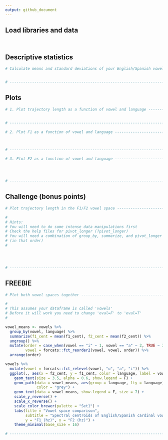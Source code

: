 ```yaml
---
output: github_document
---
```


## Load libraries and data

```r

```

```r

```



## Descriptive statistics

```r
# Calculate means and standard deviations of your English/Spanish vowels ------


# -----------------------------------------------------------------------------
```


## Plots

```r
# 1. Plot trajectory length as a function of vowel and language ---------------


# -----------------------------------------------------------------------------
```





```r
# 2. Plot F1 as a function of vowel and language ------------------------------



# -----------------------------------------------------------------------------
```





```r
# 3. Plot F2 as a function of vowel and language ------------------------------




# -----------------------------------------------------------------------------
```







## Challenge (bonus points)

```r
# Plot trajectory length in the F1/F2 vowel space -----------------------------

#
# Hints: 
# You will need to do some intense data manipulations first
# Check the help files for pivot_longer (?pivot_longer)
# You will need a combination of group_by, summarize, and pivot_longer 
# (in that order)
#




# -----------------------------------------------------------------------------
```




## FREEBIE

```r
# Plot both vowel spaces together ---------------------------------------------

#
# This assumes your dataframe is called 'vowels'
# Before it will work you need to change 'eval=F' to 'eval=T'
#

vowel_means <- vowels %>% 
  group_by(vowel, language) %>% 
  summarize(f1_cent = mean(f1_cent), f2_cent = mean(f2_cent)) %>% 
  ungroup() %>% 
  mutate(order = case_when(vowel == "i" ~ 1, vowel == "a" ~ 2, TRUE ~ 3), 
         vowel = forcats::fct_reorder2(vowel, vowel, order)) %>% 
  arrange(order)

vowels %>% 
  mutate(vowel = forcats::fct_relevel(vowel, "u", "a", "i")) %>% 
  ggplot(., aes(x = f2_cent, y = f1_cent, color = language, label = vowel)) + 
    geom_text(size = 3.5, alpha = 0.6, show.legend = F) + 
    geom_path(data = vowel_means, aes(group = language, lty = language), 
              color = "grey") + 
    geom_text(data = vowel_means, show.legend = F, size = 7) + 
    scale_y_reverse() + 
    scale_x_reverse() + 
    scale_color_brewer(palette = "Set1") + 
    labs(title = "Vowel space comparison", 
         subtitle = "Spectral centroids of English/Spanish cardinal vowels", 
         y = "F1 (hz)", x = "F2 (hz)") + 
    theme_minimal(base_size = 16)

# -----------------------------------------------------------------------------
```
